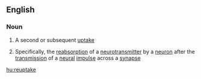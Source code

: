==English==

===Noun===
{{wikipedia}}
{{en-noun|-}}

# {{rare}} A second or subsequent [[uptake]]
# {{context|biochemistry}} Specifically, the [[reabsorption]] of a [[neurotransmitter]] by a [[neuron]] after the [[transmission]] of a [[neural]] [[impulse]] across a [[synapse]]

[[hu:reuptake]]
